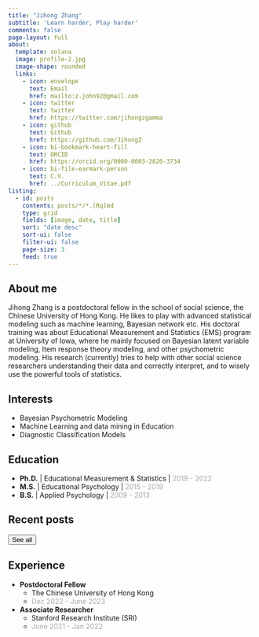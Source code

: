 ```yaml
---
title: "Jihong Zhang"
subtitle: 'Learn harder, Play harder'
comments: false
page-layout: full
about:
  template: solana
  image: profile-2.jpg
  image-shape: rounded
  links:
    - icon: envelope
      text: Email
      href: mailto:z.john92@gmail.com
    - icon: twitter
      text: twitter
      href: https://twitter.com/jihongzgamma
    - icon: github
      text: Github
      href: https://github.com/JihongZ
    - icon: bi-bookmark-heart-fill
      text: ORCID
      href: https://orcid.org/0000-0003-2820-3734
    - icon: bi-file-earmark-person
      text: C.V.
      href: ../Curriculum_Vitae.pdf
listing:
  - id: posts
    contents: posts/*/*.[Rq]md
    type: grid
    fields: [image, date, title]
    sort: "date desc"
    sort-ui: false
    filter-ui: false
    page-size: 3
    feed: true
---
```


## About me

Jihong Zhang is a postdoctoral fellow in the school of social science, the Chinese University of Hong Kong. He likes to play with advanced statistical modeling such as machine learning, Bayesian network etc. His doctoral training was about Educational Measurement and Statistics (EMS) program at University of Iowa, where he mainly focused on Bayesian latent variable modeling, Item response theory modeling, and other psychometric modeling. His research (currently) tries to help with other social science researchers understanding their data and correctly interpret, and to wisely use the powerful tools of statistics.

## Interests

-   Bayesian Psychometric Modeling
-   Machine Learning and data mining in Education
-   Diagnostic Classification Models

## Education

-   **Ph.D.** \| Educational Measurement & Statistics \| [2019 - 2022]{style="color:darkgrey;"}
-   **M.S.** \| Educational Psychology \| [2015 - 2019]{style="color:darkgrey;"}
-   **B.S.** \| Applied Psychology \| [2009 - 2013]{#date style="color:darkgrey;"}

## Recent posts

::: {#posts}
:::

<a href="../posts/index.html"><button type="button" class="btn btn-primary float-end btn-sm">See all</button></a>

## Experience

-   **Postdoctoral Fellow**
    -   The Chinese University of Hong Kong
    -   [Dec 2022 - June 2023]{style="color:darkgrey;"}
-   **Associate Researcher**
    -   Stanford Research Institute (SRI)
    -   [June 2021 - Jan 2022]{style="color:darkgrey;"}
